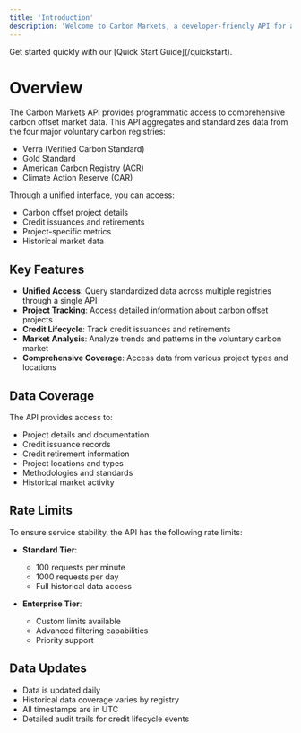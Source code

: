 ```yaml
---
title: 'Introduction'
description: 'Welcome to Carbon Markets, a developer-friendly API for accessing voluntary carbon offset market data.'
---
```


<Note>
  Get started quickly with our [Quick Start Guide](/quickstart).
</Note>

# Overview

The Carbon Markets API provides programmatic access to comprehensive carbon offset market data. This API aggregates and standardizes data from the four major voluntary carbon registries:

- Verra (Verified Carbon Standard)
- Gold Standard
- American Carbon Registry (ACR) 
- Climate Action Reserve (CAR)

Through a unified interface, you can access:

- Carbon offset project details
- Credit issuances and retirements 
- Project-specific metrics
- Historical market data

## Key Features

- **Unified Access**: Query standardized data across multiple registries through a single API
- **Project Tracking**: Access detailed information about carbon offset projects
- **Credit Lifecycle**: Track credit issuances and retirements
- **Market Analysis**: Analyze trends and patterns in the voluntary carbon market
- **Comprehensive Coverage**: Access data from various project types and locations

## Data Coverage

The API provides access to:
- Project details and documentation
- Credit issuance records
- Credit retirement information
- Project locations and types
- Methodologies and standards
- Historical market activity

## Rate Limits

To ensure service stability, the API has the following rate limits:

- **Standard Tier**:
  - 100 requests per minute
  - 1000 requests per day
  - Full historical data access

- **Enterprise Tier**:
  - Custom limits available
  - Advanced filtering capabilities
  - Priority support

## Data Updates

- Data is updated daily
- Historical data coverage varies by registry
- All timestamps are in UTC
- Detailed audit trails for credit lifecycle events